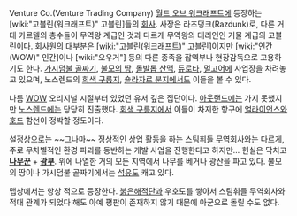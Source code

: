 Venture Co.(Venture Trading Company) [[월드 오브 워크래프트]]에 등장하는 [wiki:"고블린(워크래프트)" 고블린]들의 [[회사]]. 사장은 라즈덩크(Razdunk)로, 다른 거대 카르텔의 총수들이 무역왕 계급인 것과 다르게 무역왕의 대리인인 거물 계급의 고블린이다. 회사원의 대부분은 [wiki:"고블린(워크래프트)" 고블린]이지만 [wiki:"인간(WOW)" 인간]이나 [wiki:"오우거"] 등의 다른 종족을 잡역부나 현장감독으로 고용하기도 한다. [[가시덤불 골짜기]], [[불모의 땅]], [[돌발톱 산맥]], [[듀로타]], [[멀고어]]에 사업장을 차려놓고 있으며, 노스렌드의 [[회색 구릉지]], [[숄라자르 분지]]에서도 이들을 볼 수 있다.

나름 [[WOW]] 오리지널 시절부터 있었던 유서 깊은 집단이다. [[아웃랜드]]에는 가지 못했지만 [[노스렌드]]에는 당당히 진출했다. [[회색 구릉지]]에서 이들이 차지한 항구에 [[얼라이언스]]와 [[호드]] 함선이 정박할 정도이다.

설정상으로는 ~~그나마~~ 정상적인 상업 활동을 하는 [[스팀휘들 무역회사]]와는 다르게, 주로 무차별적인 환경 파괴를 동반하는 개발 사업을 진행한다고 하지만... 현실은 닥치고 '''[[나무꾼]]''' + '''[[광부]]'''. 위에 나열한 거의 모든 지역에서 나무를 베거나 광산을 파고 있다. 불모의 땅이나 가시덤불 골짜기에서는 [[석유]]도 캐고 있다.

맵상에서는 항상 적으로 등장한다. [[붉은해적단]]과 우호도를 쌓아서 스팀휘들 무역회사와 적대 관계가 되었다 해도 아예 평판이 존재하지 않기 때문에 아군으로 돌릴 수도 없다.
